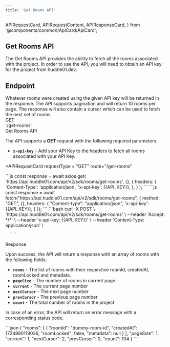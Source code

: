 ```yaml
---
title: 'Get Rooms API'
---
```


  APIRequestCard,
  APIRequestContent,
  APIResponseCard,
} from '@components/common/ApiCard/ApiCard';

## **Get Rooms API**

The Get Rooms API provides the ability to fetch all the rooms associated with the project.
In order to use the API, you will need to obtain an API key for the project from huddle01.dev.

## **Endpoint**
<div className="flex justify-between w-full lg:flex-row flex-col">
  <HighLight className="my-3 w-full">
    <RequestStrip
      method={'GET'}
      url={'https://api.huddle01.com/api/v2/sdk'}
      endpoint={'/rooms/get-rooms'}
    />
  </HighLight>
</div>


<Paragraph className="mt-5">
Whatever rooms were created using the given API key will be returned in the response. The API supports pagination and will return 10 rooms per page. The response will also contain a cursor which can be used to fetch the next set of rooms.
</Paragraph>

<div className="grid md:grid-cols-2 gap-4 grid-cols-1 mt-10  md:h-[24.5rem]">
<div>
<div className="flex items-center gap-4">
<Pill >GET</Pill>
<div className="text-sm font-normal text-slate-50">`/get-rooms`</div>

</div>

<div className="mt-7 font-mono text-2xl font-bold text-[#f1f5f9]">
  Get Rooms API
</div>

The API supports a **GET** request with the following required parameters:

- **`x-api-key`** - Add your API Key to the headers to fetch all rooms associated with your API Key.


</div>

<APIRequestCard
    requestType = "GET"
    route="/get-rooms"
    
  >

  <APIRequestContent value="axios">
      ```js
      const response = await axios.get(
        'https://api.huddle01.com/api/v2/sdk/rooms/get-rooms',
        {},
        {
          headers: {
            'Content-Type': 'application/json',
            'x-api-key': {{API_KEY}},
          },
        }
    );
      ```
  </APIRequestContent>

    
  <APIRequestContent value="fetch">
    ```js
    const response = await fetch("https://api.huddle01.com/api/v2/sdk/rooms/get-rooms", {
      method: "GET",
      {},
      headers: {
        "Content-type": "application/json",
        'x-api-key': {{API_KEY}},
      }
    });
    ```
  </APIRequestContent>

  <APIRequestContent value="cUrl">
      ```bash
curl -X POST \
  'https://api.huddle01.com/api/v2/sdk/rooms/get-rooms' \
  --header 'Accept: */*' \
  --header 'x-api-key: {{API_KEY}}' \
  --header 'Content-Type: application/json' \
  
      ```
  </APIRequestContent>
  </APIRequestCard>

</div>

<div className="grid md:grid-cols-2 gap-4 grid-cols-1 mt-10">
<div className="text-start ">

<div className="font-mono text-2xl font-bold text-[#f1f5f9]">Response</div>

Upon success, the API will return a response with an array of rooms with the following fields:

- **`rooms`** - The list of rooms with their respective roomId, createdAt, roomLocked and metadata.
- **`pageSize`** - The number of rooms in current page
- **`current`** - The current page number
- **`nextCursor`** - The next page number
- **`prevCursor`** - The previous page number
- **`count`** - The total number of rooms in the project 

In case of an error, the API will return an error message with a corresponding status code.

</div>

<APIResponseCard>
  <APIRequestContent value="Success">
    ```json
    {
      "rooms": [
          {
              "roomId": "dummy-room-id",
              "createdAt": 1724880119036,
              "roomLocked": false,
              "metadata": null
          }
      ],
      "pageSize": 1,
      "current": 1,
      "nextCursor": 2,
      "prevCursor": 0,
      "count": 104
    }
    ```
  </APIRequestContent>
</APIResponseCard>

</div>

